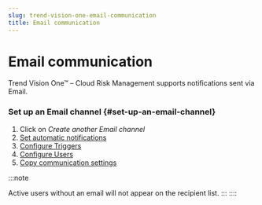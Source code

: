 ```yaml
---
slug: trend-vision-one-email-communication
title: Email communication
---
```

# Email communication

Trend Vision One™ – Cloud Risk Management supports notifications sent via Email.

### Set up an Email channel {#set-up-an-email-channel}

1.  Click on *Create another Email channel*
2.  [Set automatic notifications](toggle-automatic-notifications.mdx)
3.  [Configure Triggers](communication-triggers.mdx)
4.  [Configure Users](communication-recipients.mdx)
5.  [Copy communication settings](copy-communication-settings.mdx)

:::note

Active users without an email will not appear on the recipient list.
:::
::::
